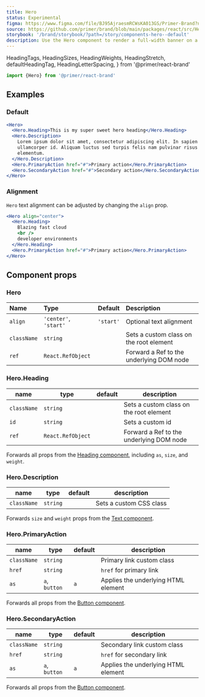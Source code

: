 ```yaml
---
title: Hero
status: Experimental
figma: https://www.figma.com/file/BJ95AjraesmRCWsKA013GS/Primer-Brand?node-id=431%3A8481
source: https://github.com/primer/brand/blob/main/packages/react/src/Hero/Hero.tsx
storybook: '/brand/storybook/?path=/story/components-hero--default'
description: Use the Hero component to render a full-width banner on a webpage
---
```


  HeadingTags,
  HeadingSizes,
  HeadingWeights,
  HeadingStretch,
  defaultHeadingTag,
  HeadingLetterSpacing,
} from '@primer/react-brand'

```js
import {Hero} from '@primer/react-brand'
```

## Examples

### Default

```jsx live
<Hero>
  <Hero.Heading>This is my super sweet hero heading</Hero.Heading>
  <Hero.Description>
    Lorem ipsum dolor sit amet, consectetur adipiscing elit. In sapien sit
    ullamcorper id. Aliquam luctus sed turpis felis nam pulvinar risus
    elementum.
  </Hero.Description>
  <Hero.PrimaryAction href="#">Primary action</Hero.PrimaryAction>
  <Hero.SecondaryAction href="#">Secondary action</Hero.SecondaryAction>
</Hero>
```

### Alignment

`Hero` text alignment can be adjusted by changing the `align` prop.

```jsx live
<Hero align="center">
  <Hero.Heading>
    Blazing fast cloud
    <br />
    developer environments
  </Hero.Heading>
  <Hero.PrimaryAction href="#">Primary action</Hero.PrimaryAction>
</Hero>
```

## Component props

### Hero

| Name        | Type                  |  Default  | Description                              |
| :---------- | :-------------------- | :-------: | :--------------------------------------- |
| `align`     | `'center'`, `'start'` | `'start'` | Optional text alignment                  |
| `className` | `string`              |           | Sets a custom class on the root element  |
| `ref`       | `React.RefObject`     |           | Forward a Ref to the underlying DOM node |

### Hero.Heading

| name        | type              | default | description                              |
| ----------- | ----------------- | ------- | ---------------------------------------- |
| `className` | `string`          |         | Sets a custom class on the root element  |
| `id`        | `string`          |         | Sets a custom id                         |
| `ref`       | `React.RefObject` |         | Forward a Ref to the underlying DOM node |

Forwards all props from the [Heading component](/components/Heading), including `as`, `size`, and `weight`.

### Hero.Description

| name        | type     | default | description             |
| ----------- | -------- | ------- | ----------------------- |
| `className` | `string` |         | Sets a custom CSS class |

Forwards `size` and `weight` props from the [Text component](/components/Text).

### Hero.PrimaryAction

| name        | type          | default | description                         |
| ----------- | ------------- | ------- | ----------------------------------- |
| `className` | `string`      |         | Primary link custom class           |
| `href`      | `string`      |         | `href` for primary link             |
| `as`        | `a`, `button` | `a`     | Applies the underlying HTML element |

Forwards all props from the [Button component](/components/Button).

### Hero.SecondaryAction

| name        | type          | default | description                         |
| ----------- | ------------- | ------- | ----------------------------------- |
| `className` | `string`      |         | Secondary link custom class         |
| `href`      | `string`      |         | `href` for secondary link           |
| `as`        | `a`, `button` | `a`     | Applies the underlying HTML element |

Forwards all props from the [Button component](/components/Button).
